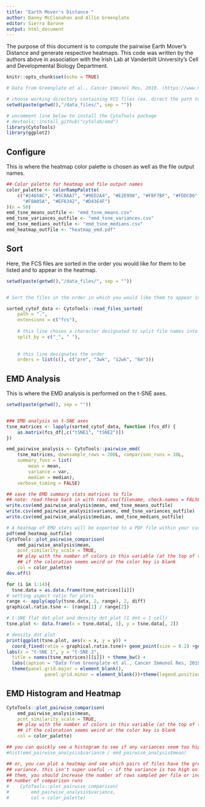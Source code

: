 ```yaml
---
title: "Earth Mover's Distance "
author: Danny McClanahan and Allie Greenplate
editor: Sierra Barone
output: html_document
---
```



The purpose of this document is to compute the pairwise Earth Mover's Distance and generate respective heatmaps. This code was written by the authors above in association with the Irish Lab at Vanderbilt University's Cell and Developmental Biology Department.

```r
knitr::opts_chunk$set(echo = TRUE)

# Data from Greenplate et al., Cancer Immunol Res, 2019. (https://www.ncbi.nlm.nih.gov/pmc/articles/PMC6318034/)

# choose working directory containing FCS files (ex. direct the path to that which contains Files for EMD)
setwd(paste(getwd(),"/data_files/", sep = ""))

# uncomment line below to install the CytoTools package 
# devtools::install_github("cytolab/emd")
library(CytoTools)
library(ggplot2)

```

## Configure

This is where the heatmap color palette is chosen as well as the file output names. 

```r

## Color palette for heatmap and file output names
color_palette <- colorRampPalette(
    c("#24658C", "#5CBAA7", "#9ED2A4", "#E2E998", "#FBF7BF", "#FDDC86",
      "#F8A05A", "#EF6342", "#D43E4F")
)(n = 50)
emd_tsne_means_outfile <- "emd_tsne_means.csv"
emd_tsne_variances_outfile <- "emd_tsne_variances.csv"
emd_tsne_medians_outfile <- "emd_tsne_medians.csv"
emd_heatmap_outfile <- "heatmap_emd.pdf"

```

## Sort

Here, the FCS files are sorted in the order you would like for them to be listed and to appear in the heatmap.

```r
setwd(paste(getwd(),"/data_files/", sep = ""))


# Sort the files in the order in which you would like them to appear in the heatmap. The default order is alphabetical. 

sorted_cytof_data <- CytoTools::read_files_sorted(
    path = ".",
    extensions = c("fcs"),
    
    # this line choses a character designated to split file names into different segments
    split_by = c("_", " "),
    
    
    # this line designates the order 
    orders = list(c(), c("pre", "3wk", "12wk", "6m")))
```

## EMD Analysis

This is where the EMD analysis is performed on the t-SNE axes. 

```r
setwd(paste(getwd(), sep = ""))


### EMD analysis on t-SNE axes
tsne_matrices <- lapply(sorted_cytof_data, function (fcs_df) {
    as.matrix(fcs_df[,c("tSNE1", "tSNE2")])
})

emd_pairwise_analysis <- CytoTools::pairwise_emd(
    tsne_matrices, downsample_rows = 200L, comparison_runs = 10L,
    summary_funs = list(
        mean = mean,
        variance = var,
        median = median),
    verbose_timing = FALSE)

## save the EMD summary stats matrices to file
## note: read these back in with read.csv(filename, check.names = FALSE) to keep dimnames
write.csv(emd_pairwise_analysis$mean, emd_tsne_means_outfile)
write.csv(emd_pairwise_analysis$variance, emd_tsne_variances_outfile)
write.csv(emd_pairwise_analysis$median, emd_tsne_medians_outfile)

# A heatmap of EMD stats will be exported to a PDF file within your current working directory
pdf(emd_heatmap_outfile)
CytoTools::plot_pairwise_comparison(
    emd_pairwise_analysis$mean,
    pcnt_similarity_scale = TRUE,
    ## play with the number of colors in this variable (at the top of this file n = #)
    ## if the coloration seems weird or the color key is blank
    col = color_palette)
dev.off()

```

```r
for (i in 1:14){
  tsne.data = as.data.frame(tsne_matrices[[i]])
# setting aspect ratio for plots
range <- apply(apply(tsne.data, 2, range), 2, diff)
graphical.ratio.tsne <- (range[1] / range[2])

# t-SNE flat dot plot and density dot plot (1 dot = 1 cell)
tsne.plot <- data.frame(x = tsne.data[, 1], y = tsne.data[, 2])

# density dot plot
print(ggplot(tsne.plot, aes(x = x, y = y)) + 
  coord_fixed(ratio = graphical.ratio.tsne)+ geom_point(size = 0.2) +geom_density_2d_filled(bins = 39) +scale_fill_manual(values = c("NA","NA","NA","NA","NA","NA","NA","NA","NA","NA","NA","NA","NA",viridis::viridis(28,option = "A"))) +
labs(x = "t-SNE 1", y = "t-SNE 2", 
  title = names(tsne_matrices)[[i]]) + theme_bw() + 
  labs(caption = "Data from Greenplate et al., Cancer Immunol Res, 2019.") + 
  theme(panel.grid.major = element_blank(),
              panel.grid.minor = element_blank())+theme(legend.position = "none") +ylim(1.2*min(tsne.data[,2]),1.2*max(tsne.data[,2]))+xlim(1.2*min(tsne.data[,1]),1.2*max(tsne.data[,1])))}
```

## EMD Histogram and Heatmap

```r
CytoTools::plot_pairwise_comparison(
    emd_pairwise_analysis$mean,
    pcnt_similarity_scale = TRUE,
    ## play with the number of colors in this variable (at the top of this file n = #)
    ## if the coloration seems weird or the color key is blank
    col = color_palette)

## you can quickly see a histogram to see if any variances seem too high
#hist(emd_pairwise_analysis$variance / emd_pairwise_analysis$mean)

## or, you can plot a heatmap and see which pairs of files have the greatest
## variance. this isn't super useful -- if the variance is too high on any of
## them, you should increase the number of rows sampled per file or increase the
## number of comparison runs
#    CytoTools::plot_pairwise_comparison(
#        emd_pairwise_analysis$variance,
#        col = color_palette)

```





